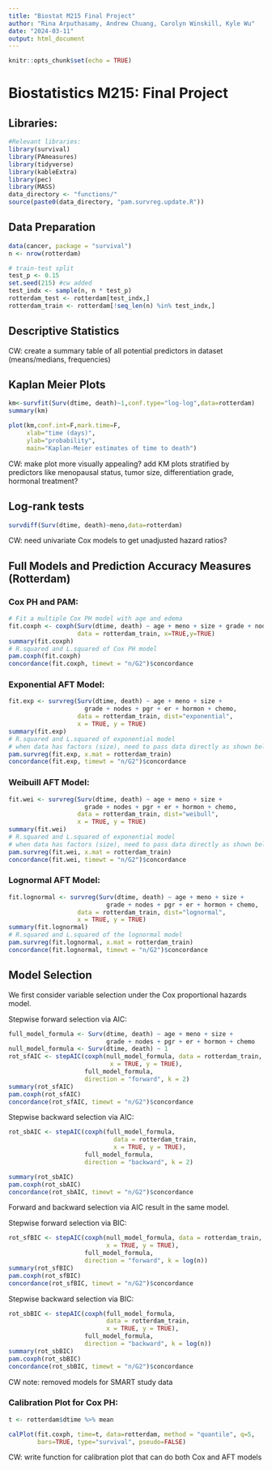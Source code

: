 ```yaml
---
title: "Biostat M215 Final Project"
author: "Rina Arputhasamy, Andrew Chuang, Carolyn Winskill, Kyle Wu"
date: "2024-03-11"
output: html_document
---
```


```r
knitr::opts_chunk$set(echo = TRUE)
```

# Biostatistics M215: Final Project

## Libraries: 

```r
#Relevant libraries:
library(survival)
library(PAmeasures)
library(tidyverse)
library(kableExtra)
library(pec)
library(MASS)
data_directory <- "functions/"
source(paste0(data_directory, "pam.survreg.update.R"))
```

## Data Preparation

```r
data(cancer, package = "survival")
n <- nrow(rotterdam)
```

```r
# train-test split
test_p <- 0.15
set.seed(215) #cw added
test_indx <- sample(n, n * test_p)
rotterdam_test <- rotterdam[test_indx,]
rotterdam_train <- rotterdam[!seq_len(n) %in% test_indx,]
```

## Descriptive Statistics

CW: create a summary table of all potential predictors in dataset (means/medians, frequencies)

## Kaplan Meier Plots

```r
km<-survfit(Surv(dtime, death)~1,conf.type="log-log",data=rotterdam)
summary(km)

plot(km,conf.int=F,mark.time=F,
     xlab="time (days)",
     ylab="probability",
     main="Kaplan-Meier estimates of time to death")
```

CW: make plot more visually appealing? add KM plots stratified by predictors like menopausal status, tumor size, differentiation grade, hormonal treatment?

## Log-rank tests 

```r
survdiff(Surv(dtime, death)~meno,data=rotterdam)
```
CW: need univariate Cox models to get unadjusted hazard ratios?

## Full Models and Prediction Accuracy Measures (Rotterdam)

### Cox PH and PAM: 

```r
# Fit a multiple Cox PH model with age and edema
fit.coxph <- coxph(Surv(dtime, death) ~ age + meno + size + grade + nodes + pgr + er + hormon + chemo, 
                   data = rotterdam_train, x=TRUE,y=TRUE)
summary(fit.coxph)
# R.squared and L.squared of Cox PH model
pam.coxph(fit.coxph)
concordance(fit.coxph, timewt = "n/G2")$concordance
```

### Exponential AFT Model: 

```r
fit.exp <- survreg(Surv(dtime, death) ~ age + meno + size + 
                     grade + nodes + pgr + er + hormon + chemo,
                   data = rotterdam_train, dist="exponential",
                   x = TRUE, y = TRUE)
summary(fit.exp)
# R.squared and L.squared of exponential model
# when data has factors (size), need to pass data directly as shown below
pam.survreg(fit.exp, x.mat = rotterdam_train)
concordance(fit.exp, timewt = "n/G2")$concordance
```

### Weibuill AFT Model: 

```r
fit.wei <- survreg(Surv(dtime, death) ~ age + meno + size + 
                     grade + nodes + pgr + er + hormon + chemo,
                   data = rotterdam_train, dist="weibull",
                   x = TRUE, y = TRUE)
summary(fit.wei)
# R.squared and L.squared of exponential model
# when data has factors (size), need to pass data directly as shown below
pam.survreg(fit.wei, x.mat = rotterdam_train)
concordance(fit.wei, timewt = "n/G2")$concordance
```

### Lognormal AFT Model: 

```r
fit.lognormal <- survreg(Surv(dtime, death) ~ age + meno + size + 
                           grade + nodes + pgr + er + hormon + chemo, 
                   data = rotterdam_train, dist="lognormal",
                   x = TRUE, y = TRUE)
summary(fit.lognormal)
# R.squared and L.squared of the lognormal model
pam.survreg(fit.lognormal, x.mat = rotterdam_train)
concordance(fit.lognormal, timewt = "n/G2")$concordance
```

## Model Selection

We first consider variable selection under the Cox proportional hazards model.

Stepwise forward selection via AIC:
```r
full_model_formula <- Surv(dtime, death) ~ age + meno + size + 
                           grade + nodes + pgr + er + hormon + chemo
null_model_formula <- Surv(dtime, death) ~ 1
rot_sfAIC <- stepAIC(coxph(null_model_formula, data = rotterdam_train,
                            x = TRUE, y = TRUE),
                     full_model_formula,
                     direction = "forward", k = 2)
summary(rot_sfAIC)
pam.coxph(rot_sfAIC)
concordance(rot_sfAIC, timewt = "n/G2")$concordance
```

Stepwise backward selection via AIC:
```r
rot_sbAIC <- stepAIC(coxph(full_model_formula,
                             data = rotterdam_train,
                             x = TRUE, y = TRUE),
                     full_model_formula,
                     direction = "backward", k = 2)

summary(rot_sbAIC)
pam.coxph(rot_sbAIC)
concordance(rot_sbAIC, timewt = "n/G2")$concordance
```

Forward and backward selection via AIC result in the same model.

Stepwise forward selection via BIC:
```r
rot_sfBIC <- stepAIC(coxph(null_model_formula, data = rotterdam_train,
                           x = TRUE, y = TRUE),
                     full_model_formula,
                     direction = "forward", k = log(n))
summary(rot_sfBIC)
pam.coxph(rot_sfBIC)
concordance(rot_sfBIC, timewt = "n/G2")$concordance
```

Stepwise backward selection via BIC:
```r
rot_sbBIC <- stepAIC(coxph(full_model_formula,
                           data = rotterdam_train,
                           x = TRUE, y = TRUE),
                     full_model_formula,
                     direction = "backward", k = log(n))
summary(rot_sbBIC)
pam.coxph(rot_sbBIC)
concordance(rot_sbBIC, timewt = "n/G2")$concordance
```

CW note: removed models for SMART study data


### Calibration Plot for Cox PH:

```r
t <- rotterdam$dtime %>% mean

calPlot(fit.coxph, time=t, data=rotterdam, method = "quantile", q=5,
        bars=TRUE, type="survival", pseudo=FALSE)
```

CW: write function for calibration plot that can do both Cox and AFT models
